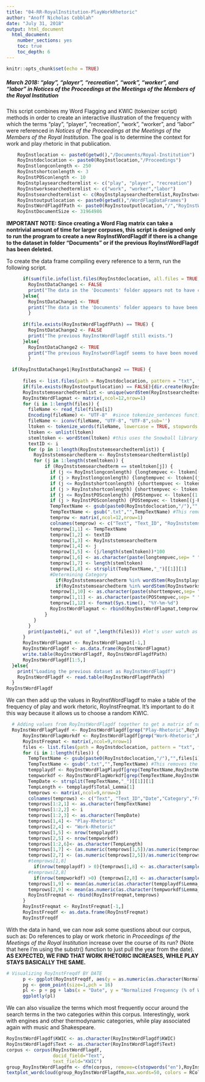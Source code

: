 ```yaml
---
title: "04-RR-RoyalInstitution-PlayWorkRhetoric"
author: "Anoff Nicholas Cobblah"
date: "July 31, 2018"
output: html_document
  html_document:
    number_sections: yes
    toc: true
    toc_depth: 6
---
```


```r
knitr::opts_chunk$set(echo = TRUE)
```


##### March 2018: "play", "player", "recreation", "work", "worker", and "labor" in *Notices of the Proceedings at the Meetings of the Members of the Royal Institution*

This script combines my Word Flagging and KWIC (tokenizer script) methods in order to create an interactive illustration of the frequency with which the terms "play", "player", "recreation", "work", "worker", and "labor" were referenced in *Notices of the Proceedings at the Meetings of the Members of the Royal Institution*. The goal is to determine the context for work and play rhetoric in that publication.

```r
    RoyInstlocation <- paste0(getwd(),"/Documents/Royal-Institution")
    RoyInstdoclocation <- paste0(RoyInstlocation,"/Proceedings")
    RoyInstlongconlength <- 250
    RoyInstshortconlength <- 3
    RoyInstPOSconlength <- 10
    RoyInstplaysearchedtermlist <- c("play", "player", "recreation")
    RoyInstworksearchedtermlist <- c("work", "worker","labor")
    RoyInstsearchedtermlist <- c(RoyInstplaysearchedtermlist,RoyInstworksearchedtermlist)
    RoyInstoutputlocation <- paste0(getwd(),"/WordFlagDataFrames")
    RoyInstWordFlagdfPath <- paste0(RoyInstoutputlocation,"/","RoyInstWordFlagdf.txt")
    RoyInstDocumentSize <- 31964986
```

**IMPORTANT NOTE: Since creating a Word Flag matrix can take a nontrivial amount of time for larger corpuses, this script is designed only to run the program to create a new RoyInstWordFlagdf if there is a change to the dataset in folder "Documents" or if the previous RoyInstWordFlagdf has been deleted.**

To create the data frame compiling every reference to a term, run the following script.

```r
      if(sum(file.info(list.files(RoyInstdoclocation, all.files = TRUE, recursive = TRUE, full.names=TRUE))$size) == RoyInstDocumentSize) {
        RoyInstDataChange1 <- FALSE
        print("The data in the 'Documents' folder appears not to have changed.")
      }else{
        RoyInstDataChange1 <- TRUE
        print("The data in the 'Documents' folder appears to have been changed. A new RoyInstWordFlagdf will therefore be created. TO UPDATE THIS SCRIPT, PLEASE CHANGE THE RoyInstDocumentSize TO REFLECT THE NEW SIZE OF THE DOCUMENTS.")
        }
      
      if(file.exists(RoyInstWordFlagdfPath) == TRUE) {
        RoyInstDataChange2 <- FALSE
        print("The previous RoyInstWordFlagdf still exists.")
      }else{
        RoyInstDataChange2 <- TRUE
        print("The previous RoyInstwordFlagdf seems to have been moved or deleted.  A new RoyInstWordFlag will therefore be created.")
        }

  if(RoyInstDataChange1|RoyInstDataChange2 == TRUE) {
  
      files <- list.files(path = RoyInstdoclocation, pattern = "txt", full.names = TRUE) #creates vector of txt file names.
      if(file.exists(RoyInstoutputlocation) == FALSE){dir.create(RoyInstoutputlocation)}
      RoyInststemsearchedtermlist <- unique(wordStem(RoyInstsearchedtermlist)) #lemmatizes the list of terms you want to search for.
      RoyInstWordFlagmat <- matrix(,ncol=12,nrow=1)
      for (i in 1:length(files)) {
        fileName <- read_file(files[i])
        Encoding(fileName) <- "UTF-8"  #since tokenize_sentences function requires things to be encoded in UTF-8, need to remove some data.
        fileName <- iconv(fileName, "UTF-8", "UTF-8",sub='')
        ltoken <- tokenize_words(fileName, lowercase = TRUE, stopwords = NULL, simplify = FALSE)
        ltoken <- unlist(ltoken)
        stemltoken <- wordStem(ltoken) #this uses the Snowball library to lemmatize the entire text.
        textID <- i
        for (p in 1:length(RoyInststemsearchedtermlist)) {
          RoyInststemsearchedterm <- RoyInststemsearchedtermlist[p]
          for (j in 1:length(stemltoken)) {
              if (RoyInststemsearchedterm == stemltoken[j]) {
                if (j <= RoyInstlongconlength) {longtempvec <- ltoken[(1:(j+RoyInstlongconlength))]}
                if (j > RoyInstlongconlength) {longtempvec <- ltoken[(j-RoyInstlongconlength):(j+RoyInstlongconlength)]}
                if (j <= RoyInstshortconlength) {shorttempvec <- ltoken[(1:(j+RoyInstshortconlength))]}
                if (j > RoyInstshortconlength) {shorttempvec <- ltoken[(j-RoyInstshortconlength):(j+RoyInstshortconlength)]}
                if (j <= RoyInstPOSconlength) {POStempvec <- ltoken[(1:(j+RoyInstPOSconlength))]}
                if (j > RoyInstPOSconlength) {POStempvec <- ltoken[(j-RoyInstPOSconlength):(j+RoyInstPOSconlength)]}
                TempTextName <- gsub(paste0(RoyInstdoclocation,"/"),"",files[i]) #This grabs just the end of the file path.
                TempTextName <- gsub(".txt","",TempTextName) #This removes the .txt from the end of the name.
                temprow <- matrix(,ncol=12,nrow=1)
                colnames(temprow) <- c("Text", "Text_ID", "RoyInststemsearchedterm","Lemma","Lemma_Perc","KWIC","Total_Lemma","Date","Category","Short_KWIC","POS_KWIC","Current_Date")
                temprow[1,1] <- TempTextName
                temprow[1,2] <- textID
                temprow[1,3] <- RoyInststemsearchedterm
                temprow[1,4] <- j
                temprow[1,5] <- (j/length(stemltoken))*100
                temprow[1,6] <- as.character(paste(longtempvec,sep= " ",collapse=" "))
                temprow[1,7] <- length(stemltoken)
                temprow[1,8] <- strsplit(TempTextName,"_")[[1]][1]
                #Determining Category
                  if(RoyInststemsearchedterm %in% wordStem(RoyInstplaysearchedtermlist)) {temprow[1,9] <- "Play-Rhetoric"}
                  if(RoyInststemsearchedterm %in% wordStem(RoyInstworksearchedtermlist)) {temprow[1,9] <- "Work-Rhetoric"}
                temprow[1,10] <- as.character(paste(shorttempvec,sep= " ",collapse=" "))
                temprow[1,11] <- as.character(paste(POStempvec,sep= " ",collapse=" "))
                temprow[1,12] <- format(Sys.time(), "%Y-%m-%d")
                RoyInstWordFlagmat <- rbind(RoyInstWordFlagmat,temprow)
              }
          }
        }
        print(paste0(i," out of ",length(files))) #let's user watch as code runs for long searches
      }
      RoyInstWordFlagmat <- RoyInstWordFlagmat[-1,]
      RoyInstWordFlagdf <- as.data.frame(RoyInstWordFlagmat)
      write.table(RoyInstWordFlagdf, RoyInstWordFlagdfPath)
      RoyInstWordFlagdf[1:5,]
  }else{
    print("Loading the previous dataset as RoyInstWordFlagdf")
    RoyInstWordFlagdf <- read.table(RoyInstWordFlagdfPath)
  }
RoyInstWordFlagdf
```


We can then add up the values in RoyInstWordFlagdf to make a table of the frequency of play and work rhetoric, RoyInstFreqmat. It's important to do it this way because it allows us to choose a random KWIC.

```r
  # Adding values from RoyInstWordFlagdf together to get a matrix of normalized frequencies for each category, as RoyInstFreqmat
  RoyInstWordFlagPlaydf <- RoyInstWordFlagdf[grep("Play-Rhetoric",RoyInstWordFlagdf$Category),]
      RoyInstWordFlagWorkdf <- RoyInstWordFlagdf[grep("Work-Rhetoric",RoyInstWordFlagdf$Category),]
      RoyInstFreqmat <- matrix(,ncol=9,nrow=1)
      files <- list.files(path = RoyInstdoclocation, pattern = "txt", full.names = TRUE)
      for (i in 1:length(files)) {
        TempTextName <- gsub(paste0(RoyInstdoclocation,"/"),"",files[i]) #This grabs just the end of the file path.
        TempTextName <- gsub(".txt","",TempTextName) #This removes the .txt from the end of the name.
        tempplaydf <- RoyInstWordFlagPlaydf[grep(TempTextName,RoyInstWordFlagPlaydf$Text),]
        tempworkdf <- RoyInstWordFlagWorkdf[grep(TempTextName,RoyInstWordFlagWorkdf$Text),]
        TempDate <- strsplit(TempTextName,"_")[[1]][1]
        TempLength <- tempplaydf$Total_Lemma[1]
        temprows <- matrix(,ncol=9,nrow=2)
        colnames(temprows) <- c("Text", "Text_ID","Date","Category","Frequency","Total_Lemma","Normalized_Freq","Sample_KWIC","Avg_Lemma_Perc")
        temprows[1:2,1] <- as.character(TempTextName)
        temprows[1:2,2] <- i
        temprows[1:2,3] <- as.character(TempDate)
        temprows[1,4] <- "Play-Rhetoric"
        temprows[2,4] <- "Work-Rhetoric"
        temprows[1,5] <- nrow(tempplaydf)
        temprows[2,5] <- nrow(tempworkdf)
        temprows[1:2,6]<- as.character(TempLength)
        temprows[1,7] <- (as.numeric(temprows[1,5])/as.numeric(temprows[1,6]))*100
        temprows[2,7] <- (as.numeric(temprows[2,5])/as.numeric(temprows[2,6]))*100
        #temprows[1,8]
          if(nrow(tempplaydf) > 0){temprows[1,8] <- as.character(sample(tempplaydf$Short_KWIC,1))}else{temprows[1,8] <- NA}
        #temprows[2,8]
          if(nrow(tempworkdf) >0) {temprows[2,8] <- as.character(sample(tempworkdf$Short_KWIC,1))}else{temprows[2,8] <- NA}
        temprows[1,9] <- mean(as.numeric(as.character(tempplaydf$Lemma_Perc)))
        temprows[2,9] <- mean(as.numeric(as.character(tempworkdf$Lemma_Perc)))
        RoyInstFreqmat <- rbind(RoyInstFreqmat,temprows)
      }
      RoyInstFreqmat <- RoyInstFreqmat[-1,]
      RoyInstFreqdf <- as.data.frame(RoyInstFreqmat)
      RoyInstFreqdf
```

With the data in hand, we can now ask some questions about our corpus, such as: Do references to play or work rhetoric in *Proceedings of the Meetings of the Royal Institution* increase over the course of its run? (Note that here I'm using the substr() function to just pull the year from the date). **AS EXPECTED, WE FIND THAT WORK RHETORIC INCREASES, WHILE PLAY STAYS BASICALLY THE SAME.** 

```r
# Visualizing RoyInstFreqdf BY DATE
      p <- ggplot(RoyInstFreqdf, aes(y = as.numeric(as.character(Normalized_Freq)), x = as.numeric(substr(Date,1,4)), color = Category, label = Sample_KWIC))
      pg <- geom_point(size=1,pch = 16)
      pl <- p + pg + labs(x = "Date", y = "Normalized Frequency (% of Words in Text)", title = "Appearances of Play and Work Rhetoric within Proceedings \nof the Meetings of the Royal Institution")
      ggplotly(pl)
```


We can also visualize the terms which most frequently occur around the search terms in the two categories within this corpus. Interestingly, work with engines and other thermodynamic categories, while play associated again with music and Shakespeare.
```r
RoyInstWordFlagdf$KWIC <- as.character(RoyInstWordFlagdf$KWIC)
RoyInstWordFlagdf$Text <- as.character(RoyInstWordFlagdf$Text)
corpus <- corpus(RoyInstWordFlagdf, 
                 docid_field="Text", 
                 text_field="KWIC")
group_RoyInstWordFlagdfm <- dfm(corpus, remove=c(stopwords("en"),RoyInstsearchedtermlist), remove_punct=TRUE, remove_numbers = TRUE, groups="Category")
textplot_wordcloud(group_RoyInstWordFlagdfm,max.words=50, colors = RColorBrewer::brewer.pal(8,"Dark2"), comparison=TRUE)
```
